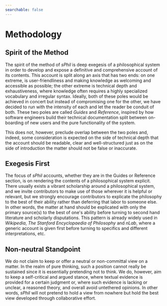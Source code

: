 ```yaml
---
searchable: false
---
```


# Methodology

## Spirit of the Method

The spirit of the method of _sPhil_ is deep exegesis of a philosophical system
in order to develop and expose a definitive and comprehensive account of its
contents. This account is split along an axis that has two ends: on one extreme,
is user-friendliness and making knowledge as welcoming and accessible as
possible; the other extreme is technical depth and exhaustiveness, where
knowledge often requires a highly specialized vocabulary and irregular syntax.
Ideally, both of these poles would be achieved in concert but instead of
compromising one for the other, we have decided to run with the intensity of
each and let the reader be conduit of both. These two poles are called _Guides_
and _Reference_, inspired by how software engineers build their technical
documentation split between on-boarding of new users and the pure functionality
of the system.

This does not, however, preclude overlap between the two poles and, indeed, some
consideration is expected on the side of technical depth that the account should
be readable, clear and well-structured just as on the side of introduction the
matter should not be false or inaccurate.

## Exegesis First

The focus of _sPhil_ accounts, whether they are in the Guides or Reference
section, is on rendering the contents of a philosophical system explicit. There
usually exists a vibrant scholarship around a philosophical system, and we
invite contributors to make use of those wherever it is helpful or relevant, but
we strongly encourage contributors to explicate the philosophy to the best of
their ability rather than deferring that labor to someone else. In other words,
the matter at hand should be explicated with only the primary source(s) to the
best of one's ability before turning to second hand literature and scholarly
disputations. This pattern is already widely used in _Wikipedia_, _The Stanford
Encyclopaedia of Philosophy_ and _nLab_, where a generic account is given first
before turning to specifics and different interpretations, etc.

## Non-neutral Standpoint

We do not claim to keep or offer a neutral or non-committal view on a matter. In
the realm of pure thinking, such a position cannot really be sustained since it
is essentially pretending not to think. We do, however, aim to keep a
self-critical and argued stance, where textual evidence is provided for a
certain judgment or, where such evidence is lacking or unclear, a reasoned
theory, and overall avoid untethered opinions. In other words, _sPhil_ will not
pretend to hold a view from nowhere but hold the best view developed through
collaborative effort.
